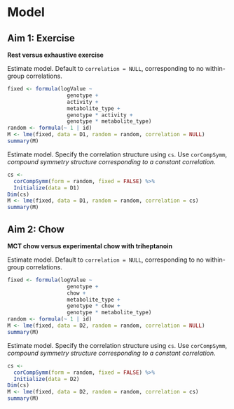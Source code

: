 # Model


## Aim 1: Exercise

**Rest versus exhaustive exercise**

Estimate model.
Default to `correlation = NULL`, corresponding to no within-group correlations.

```r
fixed <- formula(logValue ~
                   genotype +
                   activity +
                   metabolite_type +
                   genotype * activity +
                   genotype * metabolite_type)
random <- formula(~ 1 | id)
M <- lme(fixed, data = D1, random = random, correlation = NULL)
summary(M)
```

Estimate model.
Specify the correlation structure using `cs`.
Use `corCompSymm`, *compound symmetry structure corresponding to a constant correlation*.

```r
cs <-
  corCompSymm(form = random, fixed = FALSE) %>%
  Initialize(data = D1)
Dim(cs)
M <- lme(fixed, data = D1, random = random, correlation = cs)
summary(M)
```


## Aim 2: Chow

**MCT chow versus experimental chow with triheptanoin**

Estimate model.
Default to `correlation = NULL`, corresponding to no within-group correlations.

```r
fixed <- formula(logValue ~
                   genotype +
                   chow +
                   metabolite_type +
                   genotype * chow +
                   genotype * metabolite_type)
random <- formula(~ 1 | id)
M <- lme(fixed, data = D2, random = random, correlation = NULL)
summary(M)
```

Estimate model.
Specify the correlation structure using `cs`.
Use `corCompSymm`, *compound symmetry structure corresponding to a constant correlation*.

```r
cs <-
  corCompSymm(form = random, fixed = FALSE) %>%
  Initialize(data = D2)
Dim(cs)
M <- lme(fixed, data = D2, random = random, correlation = cs)
summary(M)
```
